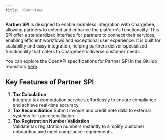 ```yaml
---
title: 'Overview'
---
```


**Partner SPI** is designed to enable seamless integration with Chargebee, allowing partners to extend and enhance the platform's functionality. This SPI offer a standardized interface for partners to connect their services, enabling efficient workflows and exceptional user experience.
It is built for scalability and easy integration, helping partners deliver specialized functionality that caters to Chargebee's diverse customer needs.

You can explore the OpenAPI specifications for Partner SPI in the GitHub repository [here](https://github.com/chargebee/cb-partner-spi).

## Key Features of Partner SPI

1. **Tax Calculation**  
   Integrate tax computation services effortlessly to ensure compliance and achieve real-time accuracy.
2. **Tax Reconciliation**
   Submit invoice and credit note data to external systems for tax reconciliation.
3. **Tax Registration Number Validation**  
   Validate tax registration numbers instantly to simplify customer onboarding and meet compliance requirements.
